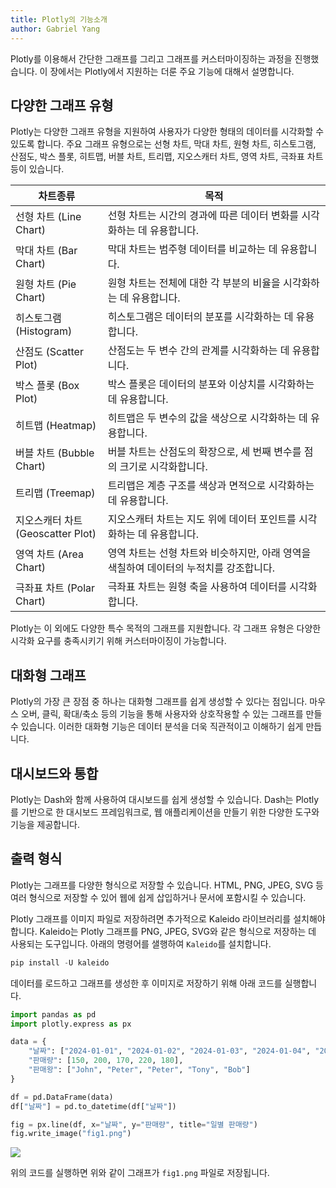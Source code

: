 ---
title: Plotly의 기능소개
author: Gabriel Yang
---

Plotly를 이용해서 간단한 그래프를 그리고 그래프를 커스터마이징하는 과정을 진행했습니다. 이 장에서는 Plotly에서 지원하는 더룬 주요 기능에 대해서 설명합니다.

## 다양한 그래프 유형

Plotly는 다양한 그래프 유형을 지원하여 사용자가 다양한 형태의 데이터를 시각화할 수 있도록 합니다. 주요 그래프 유형으로는 선형 차트, 막대 차트, 원형 차트, 히스토그램, 산점도, 박스 플롯, 히트맵, 버블 차트, 트리맵, 지오스캐터 차트, 영역 차트, 극좌표 차트 등이 있습니다.

| 차트종류                          | 목적                                                                                   |
|---------------------|---------------------------------------------------|
| 선형 차트 (Line Chart)            | 선형 차트는 시간의 경과에 따른 데이터 변화를 시각화하는 데 유용합니다.                 |
| 막대 차트 (Bar Chart)             | 막대 차트는 범주형 데이터를 비교하는 데 유용합니다.                                    |
| 원형 차트 (Pie Chart)             | 원형 차트는 전체에 대한 각 부분의 비율을 시각화하는 데 유용합니다.                     |
| 히스토그램 (Histogram)            | 히스토그램은 데이터의 분포를 시각화하는 데 유용합니다.                                 |
| 산점도 (Scatter Plot)             | 산점도는 두 변수 간의 관계를 시각화하는 데 유용합니다.                                 |
| 박스 플롯 (Box Plot)              | 박스 플롯은 데이터의 분포와 이상치를 시각화하는 데 유용합니다.                         |
| 히트맵 (Heatmap)                  | 히트맵은 두 변수의 값을 색상으로 시각화하는 데 유용합니다.                             |
| 버블 차트 (Bubble Chart)          | 버블 차트는 산점도의 확장으로, 세 번째 변수를 점의 크기로 시각화합니다.                |
| 트리맵 (Treemap)                  | 트리맵은 계층 구조를 색상과 면적으로 시각화하는 데 유용합니다.                         |
| 지오스캐터 차트 (Geoscatter Plot) | 지오스캐터 차트는 지도 위에 데이터 포인트를 시각화하는 데 유용합니다.                  |
| 영역 차트 (Area Chart)            | 영역 차트는 선형 차트와 비슷하지만, 아래 영역을 색칠하여 데이터의 누적치를 강조합니다. |
| 극좌표 차트 (Polar Chart)         | 극좌표 차트는 원형 축을 사용하여 데이터를 시각화합니다.                                |

Plotly는 이 외에도 다양한 특수 목적의 그래프를 지원합니다. 각 그래프 유형은 다양한 시각화 요구를 충족시키기 위해 커스터마이징이 가능합니다.

## 대화형 그래프

Plotly의 가장 큰 장점 중 하나는 대화형 그래프를 쉽게 생성할 수 있다는 점입니다. 마우스 오버, 클릭, 확대/축소 등의 기능을 통해 사용자와 상호작용할 수 있는 그래프를 만들 수 있습니다. 이러한 대화형 기능은 데이터 분석을 더욱 직관적이고 이해하기 쉽게 만듭니다.

## 대시보드와 통합

Plotly는 Dash와 함께 사용하여 대시보드를 쉽게 생성할 수 있습니다. Dash는 Plotly를 기반으로 한 대시보드 프레임워크로, 웹 애플리케이션을 만들기 위한 다양한 도구와 기능을 제공합니다.

## 출력 형식

Plotly는 그래프를 다양한 형식으로 저장할 수 있습니다. HTML, PNG, JPEG, SVG 등 여러 형식으로 저장할 수 있어 웹에 쉽게 삽입하거나 문서에 포함시킬 수 있습니다.

Plotly 그래프를 이미지 파일로 저장하려면 추가적으로 Kaleido 라이브러리를 설치해야 합니다. Kaleido는 Plotly 그래프를 PNG, JPEG, SVG와 같은 형식으로 저장하는 데 사용되는 도구입니다. 아래의 명령어를 샐행하여 `Kaleido`를 설치합니다.

```{python}
pip install -U kaleido
```

데이터를 로드하고 그래프를 생성한 후 이미지로 저장하기 위해 아래 코드를 실행합니다.

```{python}
import pandas as pd
import plotly.express as px

data = {
    "날짜": ["2024-01-01", "2024-01-02", "2024-01-03", "2024-01-04", "2024-01-05"],
    "판매량": [150, 200, 170, 220, 180],
    "판매왕": ["John", "Peter", "Peter", "Tony", "Bob"]
}

df = pd.DataFrame(data)
df["날짜"] = pd.to_datetime(df["날짜"])

fig = px.line(df, x="날짜", y="판매량", title="일별 판매량")
fig.write_image("fig1.png")
```

![](fig1.png)

위의 코드를 실행하면 위와 같이 그래프가 `fig1.png` 파일로 저장됩니다.